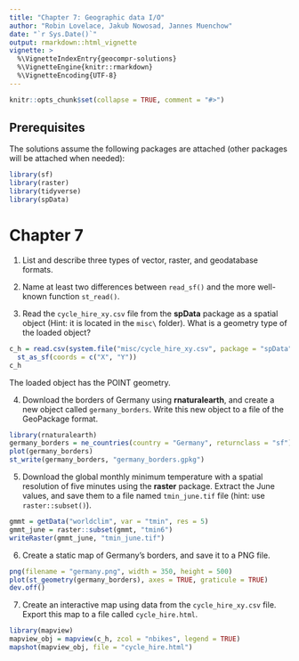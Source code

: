 ```yaml
---
title: "Chapter 7: Geographic data I/O"
author: "Robin Lovelace, Jakub Nowosad, Jannes Muenchow"
date: "`r Sys.Date()`"
output: rmarkdown::html_vignette
vignette: >
  %\VignetteIndexEntry{geocompr-solutions}
  %\VignetteEngine{knitr::rmarkdown}
  %\VignetteEncoding{UTF-8}
---
```


```r
knitr::opts_chunk$set(collapse = TRUE, comment = "#>")
```

## Prerequisites {-}

The solutions assume the following packages are attached (other packages will be attached when needed):

```r
library(sf)
library(raster)
library(tidyverse)
library(spData)
```

# Chapter 7

1. List and describe three types of vector, raster, and geodatabase formats.

2. Name at least two differences between `read_sf()` and the more well-known function `st_read()`.

3. Read the `cycle_hire_xy.csv` file from the **spData** package as a spatial object (Hint: it is located in the `misc\` folder).
What is a geometry type of the loaded object? 

```r
c_h = read.csv(system.file("misc/cycle_hire_xy.csv", package = "spData")) %>% 
  st_as_sf(coords = c("X", "Y"))
c_h
```

The loaded object has the POINT geometry.

4. Download the borders of Germany using **rnaturalearth**, and create a new object called `germany_borders`.
Write this new object to a file of the GeoPackage format.

```r
library(rnaturalearth)
germany_borders = ne_countries(country = "Germany", returnclass = "sf")
plot(germany_borders)
st_write(germany_borders, "germany_borders.gpkg")
```

5. Download the global monthly minimum temperature with a spatial resolution of five minutes using the **raster** package.
Extract the June values, and save them to a file named `tmin_june.tif` file (hint: use `raster::subset()`).

```r
gmmt = getData("worldclim", var = "tmin", res = 5)
gmmt_june = raster::subset(gmmt, "tmin6")
writeRaster(gmmt_june, "tmin_june.tif")
```

6. Create a static map of Germany's borders, and save it to a PNG file.

```r
png(filename = "germany.png", width = 350, height = 500)
plot(st_geometry(germany_borders), axes = TRUE, graticule = TRUE)
dev.off()
```

7. Create an interactive map using data from the `cycle_hire_xy.csv` file. 
Export this map to a file called `cycle_hire.html`.

```r
library(mapview)
mapview_obj = mapview(c_h, zcol = "nbikes", legend = TRUE)
mapshot(mapview_obj, file = "cycle_hire.html")
```

